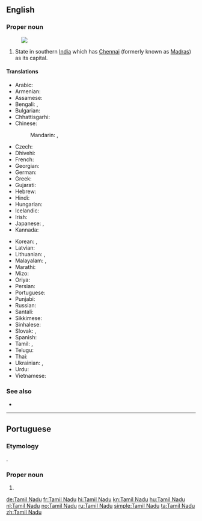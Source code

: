 ==English==
{{wikipedia}}

===Proper noun===
{{en-proper noun|head=[[Tamil]] Nadu}}
[[Image:Tamil Nadu in India (disputed hatched).svg|thumb|]]
# State in southern [[India]] which has [[Chennai]] (formerly known as [[Madras]]) as its capital.

====Translations====
{{trans-top|state in southern India}}
* Arabic: {{t|ar|تَامِيل نَادُو|m|tr=tamīl nadū}}
* Armenian: {{t|hy|Թամիլնադ}}
* Assamese: {{t-needed|as}}
* Bengali: {{t|bn|তামিলনাড়ু|sc=Beng|tr=tāmilanāṛu}}, {{t|bn|তামিল নাড়ু|sc=Beng|tr=tāmil nāṛu}}
* Bulgarian: {{t|bg|Тамил Наду|sc=Cyrl}}
* Chhattisgarhi: {{t-needed|hne}}
* Chinese:
*: Mandarin: {{t+|cmn|泰米爾納德邦|sc=Hani}}, {{t|cmn|泰米尔纳德邦|tr=Tàimǐ'ěr-Nàdé-bāng|sc=Hani}}
* Czech: {{t|cs|Tamilnádu}}
* Dhivehi: {{t|dv|ޓެމިލް ނާޑޫ|sc=Thaa|tr=ṭemil nāḍū}}
* French: {{t+|fr|Tamil Nadu|m}}
* Georgian: {{t|ka|ტამილნადუ}}
* German: {{t+|de|Tamil Nadu|n}}
* Greek: {{t+|el|Ταμίλ Ναντού}}
* Gujarati: {{t|gu|તમિલનાડુ|sc=Gujr|tr=tamilnāḍu}}
* Hebrew: {{t|he|טאמיל נאדו}}
* Hindi: {{t|hi|तमिल नाडु|tr=tamil nāḍu}}
* Hungarian: {{t+|hu|Tamilnádu}}
* Icelandic: {{t-needed|is}}
* Irish: {{t|ga|Tamil Nadu|m}}
* Japanese: {{t|ja|タミル・ナードゥ州|tr=Tamiru-Nādu-shū}}, {{t|ja|タミル・ナードゥ|tr=Tamiru-Nādu}}
* Kannada: {{t|kn|ತಮಿಳ್ ನಾಡು|sc=Knda|tr=tamiḷ nāḍu}}
{{trans-mid}}
* Korean: {{t|ko|타밀나두 주|tr=Tamilnadu ju|sc=Hang}}, {{t|ko|타밀나두|tr=Tamilnadu|sc=Hang}}
* Latvian: {{t|lv|Tamilnāda}}
* Lithuanian: {{t|lt|Tamilnadas}}, {{t|lt|Tamil Nadu}}
* Malayalam: {{t|ml|തമിഴ് നാഡു|sc=Mlym|tr=tamiḻ nāḍu}}, {{t|ml|തമിഴ്‌നാട്|sc=Mlym|tr=tamiḻ‌nāṭ}}
* Marathi: {{t|mr|तमिळनाडू|sc=Deva|tr=tamiḷnāḍū}}
* Mizo: {{t-needed|lus}}
* Oriya: {{t|or|ତାମିଲନାଡୁ|sc=Orya|tr=tāmilnāḍu}}
* Persian: {{t|fa|تامیل نادو}}
* Portuguese: {{t|pt|Tamil Nadu|m}}
* Punjabi: {{t|pa|ਤਾਮਿਲ ਨਾਡੂ|sc=Guru|tr=tāmil nāḍū}}
* Russian: {{t|ru|Тами́л На́ду|m}}
* Santali: {{t-needed|sat}}
* Sikkimese: {{t-needed|sip}}
* Sinhalese: {{t-needed|si}}
* Slovak: {{t|sk|Tamilnádu}}, {{t|sk|Tamilnád}}
* Spanish: {{t|es|Tamil Nadu|m}}
* Tamil: {{t+|ta|தமிழ்நாடு|tr=tamilnādu}}, {{t|ta|தமிழ் நாடு|tr=tamil nādu}}
* Telugu: {{t+|te|తమిళనాడు|tr=tamiḷanāḍu}}
* Thai: {{t|th|รัฐทมิฬนาฑู|tr=rát támin-naatoo}}
* Ukrainian: {{t|uk|Тамілнаду|sc=Cyrl}}, {{t|uk|Таміл-Наду|sc=Cyrl}}
* Urdu: {{t|ur|تامل ناڈو|tr=tamil nāḍu}}
* Vietnamese: {{t|vi|Tamil Nadu}}
{{trans-bottom}}

===See also===
* {{list:states of India/en}}

----

==Portuguese==

===Etymology===
{{bor|pt|hi|तमिल नाडु}}.

===Proper noun===
{{pt-proper noun|m}}

# {{place|pt|state|in southern|c/India|t1=Tamil Nadu}}

[[de:Tamil Nadu]]
[[fr:Tamil Nadu]]
[[hi:Tamil Nadu]]
[[kn:Tamil Nadu]]
[[hu:Tamil Nadu]]
[[nl:Tamil Nadu]]
[[no:Tamil Nadu]]
[[ru:Tamil Nadu]]
[[simple:Tamil Nadu]]
[[ta:Tamil Nadu]]
[[zh:Tamil Nadu]]